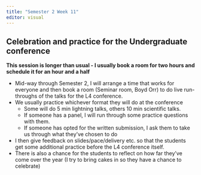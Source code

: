 ```yaml
---
title: "Semester 2 Week 11"
editor: visual
---
```


## Celebration and practice for the Undergraduate conference 

**This session is longer than usual - I usually book a room for two hours and schedule it for an hour and a half**

-   Mid-way through Semester 2, I will arrange a time that works for everyone and then book a room (Seminar room, Boyd Orr) to do live run-throughs of the talks for the L4 conference.
-   We usually practice whichever format they will do at the conference
    -   Some will do 5 min lightning talks, others 10 min scientific talks.
    -   If someone has a panel, I will run through some practice questions with them.
    -   If someone has opted for the written submission, I ask them to take us through what they've chosen to do
-   I then give feedback on slides/pace/delivery etc. so that the students get some additional practice before the L4 conference itself.
-   There is also a chance for the students to reflect on how far they've come over the year (I try to bring cakes in so they have a chance to celebrate)
